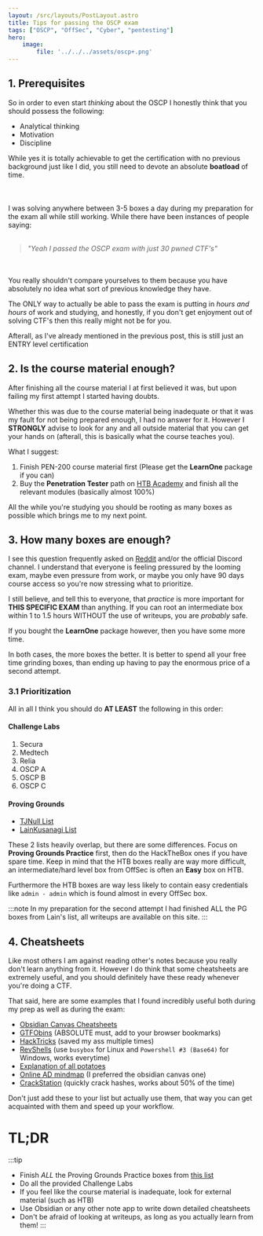 ```yaml
---
layout: /src/layouts/PostLayout.astro
title: Tips for passing the OSCP exam
tags: ["OSCP", "OffSec", "Cyber", "pentesting"]
hero:
    image:
        file: '../../../assets/oscp+.png'
---
```


## 1. Prerequisites

So in order to even start *thinking* about the OSCP I honestly think that you should possess the following:

- Analytical thinking
- Motivation
- Discipline

While yes it is totally achievable to get the certification with no previous background just like I did, you still need to 
devote an absolute **boatload** of time.<br></br><br></br>
I was solving anywhere between 3-5 boxes a day during my preparation for the exam all while still working.
While there have been instances of people saying:
<br></br>
>*"Yeah I passed the OSCP exam with just 30 pwned CTF's"*

<br></br>
You really shouldn't compare yourselves to them because you have absolutely no idea what sort of previous knowledge they have.

The ONLY way to actually be able to pass the exam is putting in *hours and hours* of work and studying, and honestly, if you don't get
enjoyment out of solving CTF's then this really might not be for you.

Afterall, as I've already mentioned in the previous post, this is still just an ENTRY level certification


## 2. Is the course material enough?

After finishing all the course material I at first believed it was, but upon failing my first attempt I started having doubts.

Whether this was due to the course material being inadequate or that it was my fault for not being prepared enough, I had no answer for it.
However I **STRONGLY** advise to look for any and all outside material that you can get your hands on (afterall, this is basically what the course teaches you).

What I suggest:

1. Finish PEN-200 course material first (Please get the **LearnOne** package if you can)
2. Buy the **Penetration Tester** path on [HTB Academy](https://academy.hackthebox.com/path/preview/penetration-tester) and finish all the relevant modules (basically almost 100%)

All the while you're studying you should be rooting as many boxes as possible which brings me to my next point.

## 3. How many boxes are enough?

I see this question frequently asked on [Reddit](https://www.reddit.com/r/oscp/) and/or the official Discord channel. I understand that everyone is feeling pressured by the looming exam,
maybe even pressure from work, or maybe you only have 90 days course access so you're now stressing what to prioritize.

I still believe, and tell this to everyone, that *practice* is more important for **THIS SPECIFIC EXAM** than anything.
If you can root an intermediate box within 1 to 1.5 hours WITHOUT the use of writeups, you are *probably* safe.

If you bought the **LearnOne** package however, then you have some more time. 

In both cases, the more boxes the better. It is better to spend all your free time grinding boxes, than ending up having to pay the enormous price of a second attempt.

### 3.1 Prioritization

All in all I think you should do **AT LEAST** the following in this order:

#### Challenge Labs
1. Secura
2. Medtech
3. Relia
4. OSCP A 
5. OSCP B 
6. OSCP C 

#### Proving Grounds
- [TJNull List](https://docs.google.com/spreadsheets/u/1/d/1dwSMIAPIam0PuRBkCiDI88pU3yzrqqHkDtBngUHNCw8/htmlview#)
- [LainKusanagi List](https://docs.google.com/spreadsheets/u/0/d/18weuz_Eeynr6sXFQ87Cd5F0slOj9Z6rt/htmlview?pli=1#)

These 2 lists heavily overlap, but there are some differences. Focus on **Proving Grounds Practice** first, then do the HackTheBox ones if you have spare time.
Keep in mind that the HTB boxes really are way more difficult, an intermediate/hard level box from OffSec is often an **Easy** box on HTB.

Furthermore the HTB boxes are way less likely to contain easy credentials like `admin - admin` which is found almost in every OffSec box.

:::note
In my preparation for the second attempt I had finished ALL the PG boxes from Lain's list, all writeups are available on this site.
:::

## 4. Cheatsheets

Like most others I am against reading other's notes because you really don't learn anything from it. However I do think that some cheatsheets are extremely useful,
and you should definitely have these ready whenever you're doing a CTF. 

That said, here are some examples that I found incredibly useful both during my prep as well as during the exam:

- [Obsidian Canvas Cheatsheets](https://github.com/MaxK9999/Pentesting-Cheatsheets)
- [GTFObins](https://gtfobins.github.io/) (ABSOLUTE must, add to your browser bookmarks)
- [HackTricks](https://book.hacktricks.wiki/en/index.html) (saved my ass multiple times)
- [RevShells](https://www.revshells.com/) (use `busybox` for Linux and `Powershell #3 (Base64)` for Windows, works everytime)
- [Explanation of all potatoes](https://jlajara.gitlab.io/Potatoes_Windows_Privesc)
- [Online AD mindmap](https://mayfly277.github.io/assets/blog/pentest_ad_dark.svg) (I preferred the obsidian canvas one)
- [CrackStation](https://crackstation.net/) (quickly crack hashes, works about 50% of the time)

Don't just add these to your list but actually use them, that way you can get acquainted with them and speed up your workflow.





# TL;DR

:::tip
- Finish *ALL* the Proving Grounds Practice boxes from [this list](https://docs.google.com/spreadsheets/u/0/d/18weuz_Eeynr6sXFQ87Cd5F0slOj9Z6rt/htmlview?pli=1#)
- Do all the provided Challenge Labs
- If you feel like the course material is inadequate, look for external material (such as HTB)
- Use Obsidian or any other note app to write down detailed cheatsheets
- Don't be afraid of looking at writeups, as long as you actually learn from them!
:::